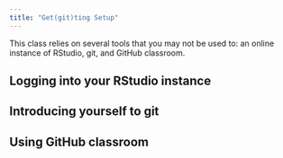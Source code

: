 ```yaml
---
title: "Get(git)ting Setup"
---
```


This class relies on several tools that you may not be used to: an online instance of RStudio, git, and GitHub classroom.

## Logging into your RStudio instance

## Introducing yourself to git

## Using GitHub classroom